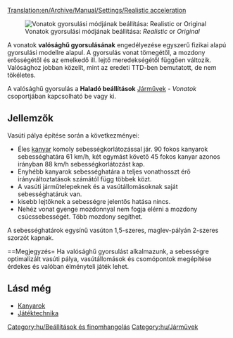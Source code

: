 [[Translation:en/Archive/Manual/Settings/Realistic acceleration]]

[[File:en/Realistic acceleration config.png|frame|right|Vonatok gyorsulási módjának beállítása: ''Realistic'' or ''Original'']]

A vonatok '''valósághű gyorsulásának''' engedélyezése egyszerű fizikai alapú gyorsulási modellre alapul. A gyorsulás vonat tömegétől, a mozdony erősségétől és az emelkedő ill. lejtő meredekségétől függően változik. Valósághoz jobban közelít, mint az eredeti TTD-ben bemutatott, de nem tökéletes.

A valósághű gyorsulás a '''Haladó beállítások''' [[hu/Haladó beállítások/Járművek#Vonatok|Járművek]] - ''Vonatok'' csoportjában kapcsolható be vagy ki.

==Jellemzők==
Vasúti pálya építése során a következményei:
* Éles [[hu/unsorted/Kanyarok|kanyar]] komoly sebességkorlátozással jár. 90 fokos kanyarok sebességhatára 61 km/h, két egymást követő 45 fokos kanyar azonos irányban 88 km/h sebességkorlátozást kap. 
* Enyhébb kanyarok sebességhatára a teljes vonathosszt érő irányváltoztatások számától függ többek közt.
* A vasúti járműtelepeknek és a vasútállomásoknak saját sebességhatáruk van. 
* kisebb lejtőknek a sebességre jelentős hatása nincs. 
* Nehéz vonat gyenge mozdonnyal nem fogja elérni a mozdony csúcssebességét. Több mozdony segíthet.

A sebességhatárok egysínű vasúton 1,5-szeres, maglev-pályán 2-szeres szorzót kapnak. 

==Megjegyzés=
Ha valósághű gyorsulást alkalmazunk, a sebességre optimalizált vasúti pálya, vasútállomások és csomópontok megépítése érdekes és valóban élményteli játék lehet.

==Lásd még==
* [[hu/unsorted/Kanyarok|Kanyarok]]
* [[hu/Manual/Játéktechnika#Vonatok|Játéktechnika]]

[[Category:hu/Beállítások és finomhangolás]]
[[Category:hu/Járművek]]